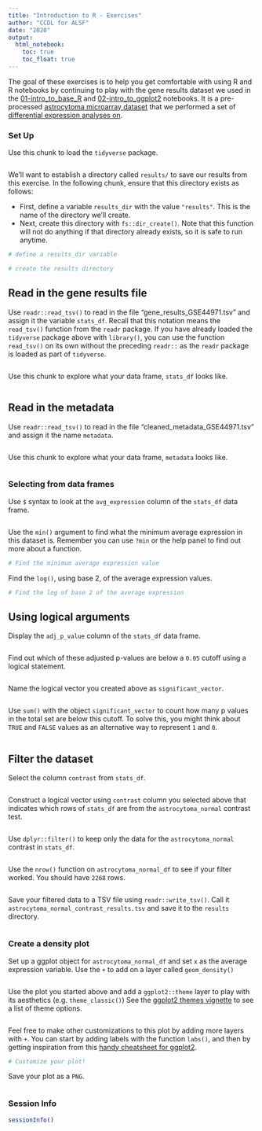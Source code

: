 ```yaml
---
title: "Introduction to R - Exercises"
author: "CCDL for ALSF"
date: "2020"
output:
  html_notebook:
    toc: true
    toc_float: true
---
```


The goal of these exercises is to help you get comfortable with using R and R notebooks by continuing to play with the gene results dataset we used in the [01-intro_to_base_R](01-intro_to_base_R-live.Rmd) and [02-intro_to_ggplot2](02-intro_to_ggplot2-live.Rmd) notebooks.
It is a pre-processed [astrocytoma microarray dataset](https://www.refine.bio/experiments/GSE44971/gene-expression-data-from-pilocytic-astrocytoma-tumour-samples-and-normal-cerebellum-controls) that we performed a set of [differential expression analyses on](scripts/00-setup-intro-to-R.R).

### Set Up

Use this chunk to load the `tidyverse` package.

```r

```

We'll want to establish a directory called `results/` to save our results from this exercise.
In the following chunk, ensure that this directory exists as follows:

- First, define a variable `results_dir` with the value `"results"`.
This is the name of the directory we'll create.
- Next, create this directory with `fs::dir_create()`.
Note that this function will not do anything if that directory already exists, so it is safe to run anytime.

```r
# define a results_dir variable

# create the results directory

```

## Read in the gene results file

Use `readr::read_tsv()` to read in the file "gene_results_GSE44971.tsv" and assign it the variable `stats_df`.
Recall that this notation means the `read_tsv()` function from the `readr` package.
If you have already loaded the `tidyverse` package above with `library()`, you can use the function `read_tsv()` on its own without the preceding `readr::` as the `readr` package is loaded as part of `tidyverse`.

```r

```

Use this chunk to explore what your data frame, `stats_df` looks like.

```r

```

## Read in the metadata

Use `readr::read_tsv()` to read in the file "cleaned_metadata_GSE44971.tsv" and assign it the name `metadata`.

```r

```

Use this chunk to explore what your data frame, `metadata` looks like.

```r

```

### Selecting from data frames

Use `$` syntax to look at the `avg_expression` column of the `stats_df`
data frame.

```r

```

Use the `min()` argument to find what the minimum average expression in this dataset is.
Remember you can use `?min` or the help panel to find out more about a function.

```r
# Find the minimum average expression value

```

Find the `log()`, using base 2, of the average expression values.

```r
# Find the log of base 2 of the average expression

```

## Using logical arguments

Display the `adj_p_value` column of the `stats_df` data frame.

```r

```

Find out which of these adjusted p-values are below a `0.05` cutoff using a logical statement.

```r

```

Name the logical vector you created above as `significant_vector`.

```r

```

Use `sum()` with the object `significant_vector` to count how many p values in the total set are below this cutoff.
To solve this, you might think about `TRUE` and `FALSE` values as an alternative way to represent `1` and `0`.

```r

```

## Filter the dataset

Select the column `contrast` from `stats_df`.

```r

```

Construct a logical vector using `contrast` column you selected above that
indicates which rows of `stats_df` are from the `astrocytoma_normal`
contrast test.

```r

```

Use `dplyr::filter()` to keep only the data for the `astrocytoma_normal` contrast
in `stats_df`.

```r

```

Use the `nrow()` function on `astrocytoma_normal_df` to see if your filter worked.
You should have `2268` rows.

```r

```

Save your filtered data to a TSV file using `readr::write_tsv()`.
Call it `astrocytoma_normal_contrast_results.tsv` and save it to the `results` directory.

```r

```


### Create a density plot

Set up a ggplot object for `astrocytoma_normal_df` and set `x` as the average expression variable.
Use the `+` to add on a layer called `geom_density()`

```r

```

Use the plot you started above and add a `ggplot2::theme` layer to play with its aesthetics (e.g. `theme_classic()`)
See the [ggplot2 themes vignette](https://ggplot2.tidyverse.org/reference/ggtheme.html)
to see a list of theme options.

```r

```

Feel free to make other customizations to this plot by adding more layers with `+`.
You can start by adding labels with the function `labs()`, and then by getting inspiration
from this [handy cheatsheet for ggplot2](https://raw.githubusercontent.com/rstudio/cheatsheets/main/data-visualization.pdf).

```r
# Customize your plot!

```

Save your plot as a `PNG`.

```r

```

### Session Info

```r
sessionInfo()
```
